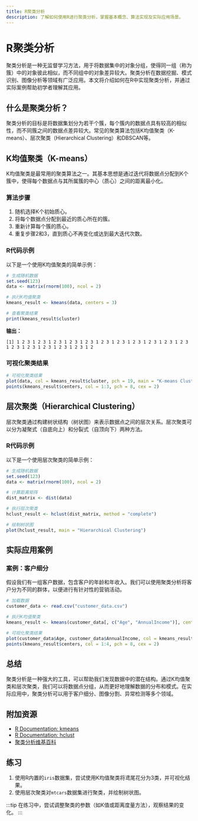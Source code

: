 ```yaml
---
title: R聚类分析
description: 了解如何使用R进行聚类分析，掌握基本概念、算法实现及实际应用场景。
---
```


# R聚类分析

聚类分析是一种无监督学习方法，用于将数据集中的对象分组，使得同一组（称为簇）中的对象彼此相似，而不同组中的对象差异较大。聚类分析在数据挖掘、模式识别、图像分析等领域有广泛应用。本文将介绍如何在R中实现聚类分析，并通过实际案例帮助初学者理解其应用。

## 什么是聚类分析？

聚类分析的目标是将数据集划分为若干个簇，每个簇内的数据点具有较高的相似性，而不同簇之间的数据点差异较大。常见的聚类算法包括K均值聚类（K-means）、层次聚类（Hierarchical Clustering）和DBSCAN等。

## K均值聚类（K-means）

K均值聚类是最常用的聚类算法之一。其基本思想是通过迭代将数据点分配到K个簇中，使得每个数据点与其所属簇的中心（质心）之间的距离最小化。

### 算法步骤

1. 随机选择K个初始质心。
2. 将每个数据点分配到最近的质心所在的簇。
3. 重新计算每个簇的质心。
4. 重复步骤2和3，直到质心不再变化或达到最大迭代次数。

### R代码示例

以下是一个使用K均值聚类的简单示例：

```r
# 生成随机数据
set.seed(123)
data <- matrix(rnorm(100), ncol = 2)

# 执行K均值聚类
kmeans_result <- kmeans(data, centers = 3)

# 查看聚类结果
print(kmeans_result$cluster)
```

**输出：**

```
[1] 1 2 3 1 2 3 1 2 3 1 2 3 1 2 3 1 2 3 1 2 3 1 2 3 1 2 3 1 2 3 1 2 3 1 2 3 1 2 3 1 2 3 1 2 3 1 2 3 1 2
```

### 可视化聚类结果

```r
# 可视化聚类结果
plot(data, col = kmeans_result$cluster, pch = 19, main = "K-means Clustering")
points(kmeans_result$centers, col = 1:3, pch = 8, cex = 2)
```

## 层次聚类（Hierarchical Clustering）

层次聚类通过构建树状结构（树状图）来表示数据点之间的层次关系。层次聚类可以分为凝聚式（自底向上）和分裂式（自顶向下）两种方法。

### R代码示例

以下是一个使用层次聚类的简单示例：

```r
# 生成随机数据
set.seed(123)
data <- matrix(rnorm(100), ncol = 2)

# 计算距离矩阵
dist_matrix <- dist(data)

# 执行层次聚类
hclust_result <- hclust(dist_matrix, method = "complete")

# 绘制树状图
plot(hclust_result, main = "Hierarchical Clustering")
```

## 实际应用案例

### 案例：客户细分

假设我们有一组客户数据，包含客户的年龄和年收入。我们可以使用聚类分析将客户分为不同的群体，以便进行有针对性的营销活动。

```r
# 加载数据
customer_data <- read.csv("customer_data.csv")

# 执行K均值聚类
kmeans_result <- kmeans(customer_data[, c("Age", "AnnualIncome")], centers = 4)

# 可视化聚类结果
plot(customer_data$Age, customer_data$AnnualIncome, col = kmeans_result$cluster, pch = 19, main = "Customer Segmentation")
points(kmeans_result$centers, col = 1:4, pch = 8, cex = 2)
```

## 总结

聚类分析是一种强大的工具，可以帮助我们发现数据中的潜在结构。通过K均值聚类和层次聚类，我们可以将数据点分组，从而更好地理解数据的分布和模式。在实际应用中，聚类分析可以用于客户细分、图像分割、异常检测等多个领域。

## 附加资源

- [R Documentation: kmeans](https://www.rdocumentation.org/packages/stats/versions/3.6.2/topics/kmeans)
- [R Documentation: hclust](https://www.rdocumentation.org/packages/stats/versions/3.6.2/topics/hclust)
- [聚类分析维基百科](https://en.wikipedia.org/wiki/Cluster_analysis)

## 练习

1. 使用R内置的`iris`数据集，尝试使用K均值聚类将鸢尾花分为3类，并可视化结果。
2. 使用层次聚类对`mtcars`数据集进行聚类，并绘制树状图。

:::tip
在练习中，尝试调整聚类的参数（如K值或距离度量方法），观察结果的变化。
:::